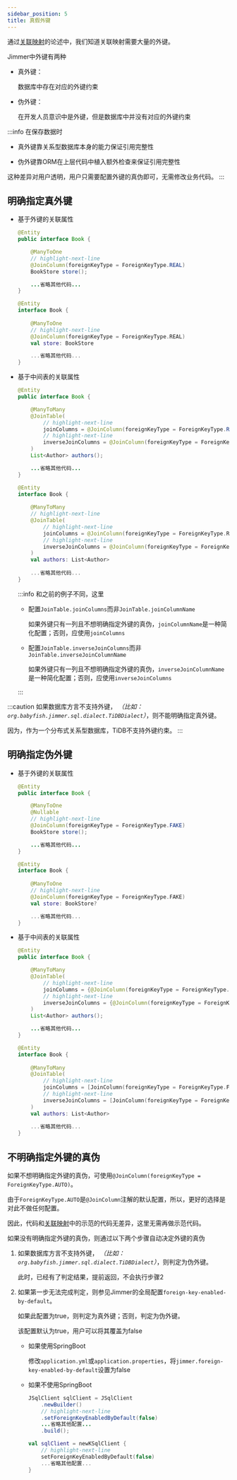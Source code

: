 ```yaml
---
sidebar_position: 5
title: 真假外键
---
```



通过[关联映射](./association)的论述中，我们知道关联映射需要大量的外键。

Jimmer中外键有两种

-   真外键：

    数据库中存在对应的外键约束

-   伪外键：

    在开发人员意识中是外键，但是数据库中并没有对应的外键约束

:::info
在保存数据时

-   真外键靠关系型数据库本身的能力保证引用完整性

-   伪外键靠ORM在上层代码中植入额外检查来保证引用完整性

这种差异对用户透明，用户只需要配置外键的真伪即可，无需修改业务代码。
:::

## 明确指定真外键

-   基于外键的关联属性

    <Tabs groupId="language">
    <TabItem value="java" label="Java">

    ```java title="Book.java"
    @Entity
    public interface Book {

        @ManyToOne
        // highlight-next-line
        @JoinColumn(foreignKeyType = ForeignKeyType.REAL)
        BookStore store();

        ...省略其他代码...
    }
    ```

    </TabItem>
    <TabItem value="kotlin" label="Kotlin">

    ```kotlin title="Book.kt"
    @Entity
    interface Book {
        
        @ManyToOne
        // highlight-next-line
        @JoinColumn(foreignKeyType = ForeignKeyType.REAL)
        val store: BookStore

        ...省略其他代码...
    }
    ```

    </TabItem>
    </Tabs>

-   基于中间表的关联属性

    <Tabs groupId="language">
    <TabItem value="java" label="Java">

    ```java title="Book.java"
    @Entity
    public interface Book {

        @ManyToMany
        @JoinTable(
            // highlight-next-line
            joinColumns = @JoinColumn(foreignKeyType = ForeignKeyType.REAL),
            // highlight-next-line
            inverseJoinColumns = @JoinColumn(foreignKeyType = ForeignKeyType.REAL)
        )
        List<Author> authors();

        ...省略其他代码...
    }
    ```

    </TabItem>
    <TabItem value="kotlin" label="Kotlin">

    ```kotlin title="Book.kt"
    @Entity
    interface Book {
        
        @ManyToMany
        // highlight-next-line
        @JoinTable(
            // highlight-next-line
            joinColumns = @JoinColumn(foreignKeyType = ForeignKeyType.REAL),
            // highlight-next-line
            inverseJoinColumns = @JoinColumn(foreignKeyType = ForeignKeyType.REAL)
        )
        val authors: List<Author>
        
        ...省略其他代码...
    }
    ```

    </TabItem>
    </Tabs>

    :::info
    和之前的例子不同，这里
    
    -   配置`JoinTable.joinColumns`而非`JoinTable.joinColumnName`

        如果外键只有一列且不想明确指定外键的真伪，`joinColumnName`是一种简化配置；否则，应使用`joinColumns`

    -   配置`JoinTable.inverseJoinColumns`而非`JoinTable.inverseJoinColumnName`

        如果外键只有一列且不想明确指定外键的真伪，`inverseJoinColumnName`是一种简化配置；否则，应使用`inverseJoinColumns`

    :::

:::caution
如果数据库方言不支持外键， *（比如：`org.babyfish.jimmer.sql.dialect.TiDBDialect`）*，则不能明确指定真外键。

因为，作为一个分布式关系型数据库，TiDB不支持外键约束。
:::

## 明确指定伪外键

-   基于外键的关联属性

    <Tabs groupId="language">
    <TabItem value="java" label="Java">

    ```java title="Book.java"
    @Entity
    public interface Book {

        @ManyToOne
        @Nullable
        // highlight-next-line
        @JoinColumn(foreignKeyType = ForeignKeyType.FAKE)
        BookStore store();

        ...省略其他代码...
    }
    ```

    </TabItem>
    <TabItem value="kotlin" label="Kotlin">

    ```kotlin title="Book.kt"
    @Entity
    interface Book {
        
        @ManyToOne
        // highlight-next-line
        @JoinColumn(foreignKeyType = ForeignKeyType.FAKE)
        val store: BookStore?

        ...省略其他代码...
    }
    ```

    </TabItem>
    </Tabs>

-   基于中间表的关联属性

    <Tabs groupId="language">
    <TabItem value="java" label="Java">

    ```java title="Book.java"
    @Entity
    public interface Book {

        @ManyToMany
        @JoinTable(
            // highlight-next-line
            joinColumns = {@JoinColumn(foreignKeyType = ForeignKeyType.FAKE)},
            // highlight-next-line
            inverseJoinColumns = {@JoinColumn(foreignKeyType = ForeignKeyType.FAKE)}
        )
        List<Author> authors();

        ...省略其他代码...
    }
    ```

    </TabItem>
    <TabItem value="kotlin" label="Kotlin">

    ```kotlin title="Book.kt"
    @Entity
    interface Book {
        
        @ManyToMany
        @JoinTable(
            // highlight-next-line
            joinColumns = [JoinColumn(foreignKeyType = ForeignKeyType.FAKE)],
            // highlight-next-line
            inverseJoinColumns = [JoinColumn(foreignKeyType = ForeignKeyType.FAKE)]
        )
        val authors: List<Author>
        
        ...省略其他代码...
    }
    ```

    </TabItem>
    </Tabs>

## 不明确指定外键的真伪

如果不想明确指定外键的真伪，可使用`@JoinColumn(foreignKeyType = ForeignKeyType.AUTO)`。

由于`ForeignKeyType.AUTO`是`@JoinColumn`注解的默认配置，所以，更好的选择是对此不做任何配置。

因此，代码和[关联映射](./association)中的示范的代码无差异，这里无需再做示范代码。

如果没有明确指定外键的真伪，则通过以下两个步骤自动决定外键的真伪

1.  如果数据库方言不支持外键， *（比如：`org.babyfish.jimmer.sql.dialect.TiDBDialect`）*，则判定为伪外键。

    此时，已经有了判定结果，提前返回，不会执行步骤2

2.  如果第一步无法完成判定，则参见Jimmer的全局配置`foreign-key-enabled-by-default`。

    如果此配置为true，则判定为真外键；否则，判定为伪外键。

    该配置默认为true，用户可以将其覆盖为false

    -   如果使用SpringBoot

        修改`application.yml`或`application.properties`，将`jimmer.foreign-key-enabled-by-default`设置为false

    -   如果不使用SpringBoot

        <Tabs groupId="language">
        <TabItem value="java" label="Java">

        ```java
        JSqlClient sqlClient = JSqlClient
            .newBuilder()
            // highlight-next-line
            .setForeignKeyEnabledByDefault(false)
            ...省略其他配置...
            .build();
        ```

        </TabItem>
        <TabItem value="kotlin" label="Kotlin">

        ```kotlin
        val sqlClient = newKSqlClient {
            // highlight-next-line
            setForeignKeyEnabledByDefault(false)
            ...省略其他配置...
        }
        ```

        </TabItem>
        </Tabs>

